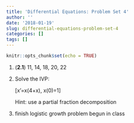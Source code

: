 ```yaml
---
title: 'Differential Equations: Problem Set 4'
author: ''
date: '2018-01-19'
slug: differential-equations-problem-set-4
categories: []
tags: []
---
```


```r
knitr::opts_chunk$set(echo = TRUE)
```

1.  (**2.1**) 11, 14, 18, 20, 22

1.  Solve the IVP: 

    \[x'=x(4+x), x(0)=1\]
    
    Hint: use a partial fraction decomposition
    
1.  finish logistic growth problem begun in class